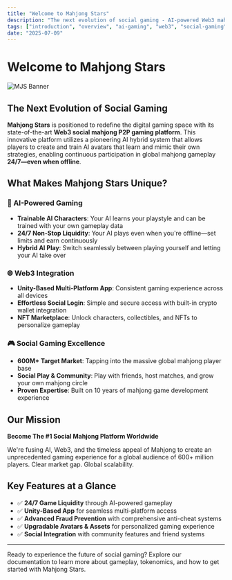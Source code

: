 ```yaml
---
title: "Welcome to Mahjong Stars"
description: "The next evolution of social gaming - AI-powered Web3 mahjong platform with 24/7 gameplay"
tags: ["introduction", "overview", "ai-gaming", "web3", "social-gaming"]
date: "2025-07-09"
---
```



# Welcome to Mahjong Stars

![MJS Banner](/static/images/banner.png)

## The Next Evolution of Social Gaming

**Mahjong Stars** is positioned to redefine the digital gaming space with its state-of-the-art **Web3 social mahjong P2P gaming platform**. This innovative platform utilizes a pioneering AI hybrid system that allows players to create and train AI avatars that learn and mimic their own strategies, enabling continuous participation in global mahjong gameplay **24/7—even when offline**.

## What Makes Mahjong Stars Unique?

### 🤖 AI-Powered Gaming
- **Trainable AI Characters**: Your AI learns your playstyle and can be trained with your own gameplay data
- **24/7 Non-Stop Liquidity**: Your AI plays even when you're offline—set limits and earn continuously
- **Hybrid AI Play**: Switch seamlessly between playing yourself and letting your AI take over


### 🌐 Web3 Integration
- **Unity-Based Multi-Platform App**: Consistent gaming experience across all devices
- **Effortless Social Login**: Simple and secure access with built-in crypto wallet integration
- **NFT Marketplace**: Unlock characters, collectibles, and NFTs to personalize gameplay

### 🎮 Social Gaming Excellence
- **600M+ Target Market**: Tapping into the massive global mahjong player base
- **Social Play & Community**: Play with friends, host matches, and grow your own mahjong circle
- **Proven Expertise**: Built on 10 years of mahjong game development experience

## Our Mission

**Become The #1 Social Mahjong Platform Worldwide**

We're fusing AI, Web3, and the timeless appeal of Mahjong to create an unprecedented gaming experience for a global audience of 600+ million players. Clear market gap. Global scalability.

## Key Features at a Glance

- ✅ **24/7 Game Liquidity** through AI-powered gameplay
- ✅ **Unity-Based App** for seamless multi-platform access
- ✅ **Advanced Fraud Prevention** with comprehensive anti-cheat systems
- ✅ **Upgradable Avatars & Assets** for personalized gaming experience
- ✅ **Social Integration** with community features and friend systems

---

Ready to experience the future of social gaming? Explore our documentation to learn more about gameplay, tokenomics, and how to get started with Mahjong Stars. 
